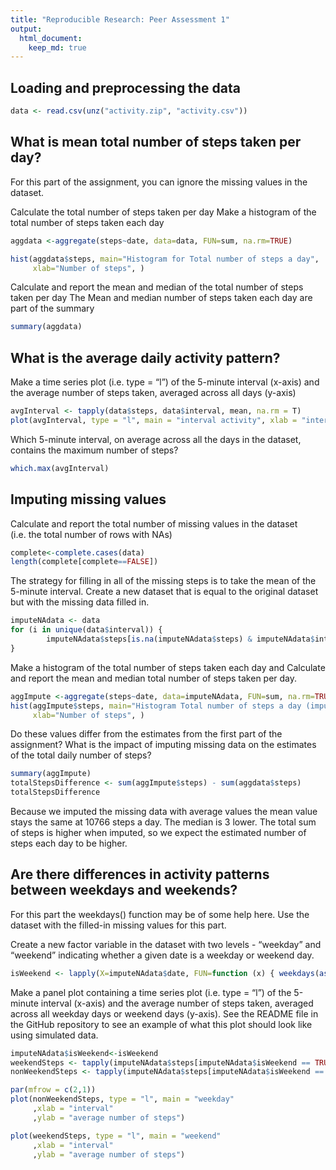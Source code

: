 ```yaml
---
title: "Reproducible Research: Peer Assessment 1"
output: 
  html_document:
    keep_md: true
---
```



## Loading and preprocessing the data
```r
data <- read.csv(unz("activity.zip", "activity.csv"))
```

## What is mean total number of steps taken per day?
For this part of the assignment, you can ignore the missing values in the dataset.

Calculate the total number of steps taken per day
Make a histogram of the total number of steps taken each day

```r
aggdata <-aggregate(steps~date, data=data, FUN=sum, na.rm=TRUE)

hist(aggdata$steps, main="Histogram for Total number of steps a day", 
     xlab="Number of steps", )
```

Calculate and report the mean and median of the total number of steps taken per day
The Mean and median number of steps taken each day are part of the summary
```r
summary(aggdata) 
```


## What is the average daily activity pattern?
Make a time series plot (i.e. type = "l") of the 5-minute interval (x-axis) and the average number of steps taken, averaged across all days (y-axis)
```r
avgInterval <- tapply(data$steps, data$interval, mean, na.rm = T)
plot(avgInterval, type = "l", main = "interval activity", xlab = "interval", ylab = "average number of steps")
```

Which 5-minute interval, on average across all the days in the dataset, contains the maximum number of steps?
```r
which.max(avgInterval)
```


## Imputing missing values
Calculate and report the total number of missing values in the dataset (i.e. the total number of rows with NAs)
```r
complete<-complete.cases(data)
length(complete[complete==FALSE])
```
The strategy for filling in all of the missing steps is to take the mean of the 5-minute interval.
Create a new dataset that is equal to the original dataset but with the missing data filled in.
```r
imputeNAdata <- data
for (i in unique(data$interval)) {
        imputeNAdata$steps[is.na(imputeNAdata$steps) & imputeNAdata$interval == i] <- round(mean(imputeNAdata$steps[data$interval == i], na.rm = T))
}
```

Make a histogram of the total number of steps taken each day and Calculate and report the mean and median total number of steps taken per day. 
```r
aggImpute <-aggregate(steps~date, data=imputeNAdata, FUN=sum, na.rm=TRUE)
hist(aggImpute$steps, main="Histogram Total number of steps a day (imputed data)", 
     xlab="Number of steps", )
```
Do these values differ from the estimates from the first part of the assignment? What is the impact of imputing missing data on the estimates of the total daily number of steps?
```r
summary(aggImpute)
totalStepsDifference <- sum(aggImpute$steps) - sum(aggdata$steps)
totalStepsDifference
```

Because we imputed the missing data with average values the mean value stays the same at 10766 steps a day. The median is 3 lower. The total sum of steps is higher when imputed, so we expect the estimated number of steps each day to be higher.   


## Are there differences in activity patterns between weekdays and weekends?
For this part the weekdays() function may be of some help here. Use the dataset with the filled-in missing values for this part.

Create a new factor variable in the dataset with two levels - "weekday" and "weekend" indicating whether a given date is a weekday or weekend day.
```r
isWeekend <- lapply(X=imputeNAdata$date, FUN=function (x) { weekdays(as.Date(x)) %in% c("zaterdag", "zondag") })
```
Make a panel plot containing a time series plot (i.e. type = "l") of the 5-minute interval (x-axis) and the average number of steps taken, averaged across all weekday days or weekend days (y-axis). See the README file in the GitHub repository to see an example of what this plot should look like using simulated data.
```r
imputeNAdata$isWeekend<-isWeekend 
weekendSteps <- tapply(imputeNAdata$steps[imputeNAdata$isWeekend == TRUE], imputeNAdata$interval[imputeNAdata$isWeekend == TRUE], mean)
nonWeekendSteps <- tapply(imputeNAdata$steps[imputeNAdata$isWeekend == FALSE], imputeNAdata$interval[imputeNAdata$isWeekend == FALSE], mean)

par(mfrow = c(2,1))
plot(nonWeekendSteps, type = "l", main = "weekday"
     ,xlab = "interval"
     ,ylab = "average number of steps")

plot(weekendSteps, type = "l", main = "weekend"
     ,xlab = "interval"
     ,ylab = "average number of steps")
```
